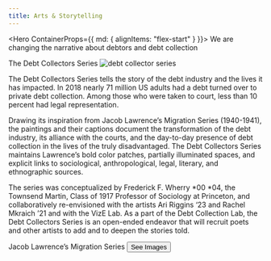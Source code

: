 ```yaml
---
title: Arts & Storytelling
---
```


<Hero ContainerProps={{ md: { alignItems: "flex-start" } }}>
  <Box fontSize={40} fontWeight={700} component="p" maxWidth={520}>
    We are changing the narrative about debtors and debt collection
  </Box>
</Hero>

<Block>
  <Typography variant="h4" component="h2">
    The Debt Collectors Series
  </Typography>
  <Box mt={4} mb={4}>
    <img
      src="https://via.placeholder.com/970x526"
      style={{ width: "auto", maxWidth: "100%", display: "block" }}
      alt="debt collector series"
    />
  </Box>
  <Box mt={4} ml="auto" maxWidth={600}>

The Debt Collectors Series tells the story of the debt industry and the lives it has impacted. In 2018 nearly 71 million US adults had a debt turned over to private debt collection. Among those who were taken to court, less than 10 percent had legal representation.

Drawing its inspiration from Jacob Lawrence’s Migration Series (1940-1941), the paintings and their captions document the transformation of the debt industry, its alliance with the courts, and the day-to-day presence of debt collection in the lives of the truly disadvantaged. The Debt Collectors Series maintains Lawrence’s bold color patches, partially illuminated spaces, and explicit links to sociological, anthropological, legal, literary, and ethnographic sources.

The series was conceptualized by Frederick F. Wherry *00 *04, the Townsend Martin, Class of 1917 Professor of Sociology at Princeton, and collaboratively re-envisioned with the artists Ari Riggins ‘23 and Rachel Mkraich ’21 and with the VizE Lab. As a part of the Debt Collection Lab, the Debt Collectors Series is an open-ended endeavor that will recruit poets and other artists to add and to deepen the stories told.

  </Box>

<Callout>
  <Box maxWidth={600} mb={3}>
    <Typography variant="h4" component="h2" align="center">
      Jacob Lawrence’s Migration Series
    </Typography>
  </Box>
  <Button color="primary" variant="contained">
    See Images
  </Button>
</Callout>
</Block>
